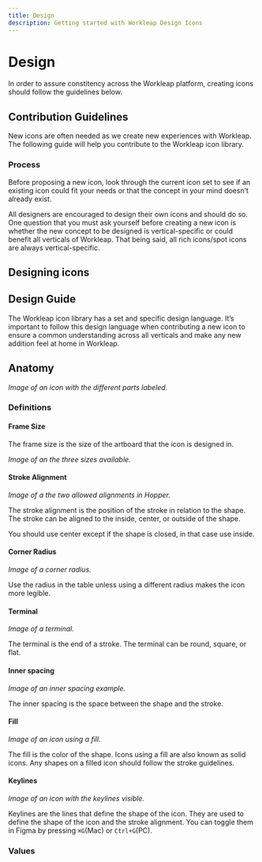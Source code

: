 ```yaml
---
title: Design
description: Getting started with Workleap Design Icons
---
```



# Design

In order to assure constitency across the Workleap platform, creating icons should follow the guidelines below.

## Contribution Guidelines

New icons are often needed as we create new experiences with Workleap. The following guide will help you contribute to the Workleap icon library.

### Process

Before proposing a new icon, look through the current icon set to see if an existing icon could fit your needs or that the concept in your mind doesn’t already exist.

All designers are encouraged to design their own icons and should do so. One question that you must ask yourself before creating a new icon is whether the new concept to be designed is vertical-specific or could benefit all verticals of Workleap. That being said, all rich icons/spot icons are always vertical-specific.

## Designing icons

## Design Guide

The Workleap icon library has a set and specific design language. It’s important to follow this design language when contributing a new icon to ensure a common understanding across all verticals and make any new addition feel at home in Workleap.

## Anatomy

_Image of an icon with the different parts labeled._

### Definitions

#### Frame Size

The frame size is the size of the artboard that the icon is designed in.

_Image of an the three sizes available._

#### Stroke Alignment

_Image of a the two allowed alignments in Hopper._

The stroke alignment is the position of the stroke in relation to the shape. The stroke can be aligned to the inside, center, or outside of the shape.

You should use center except if the shape is closed, in that case use inside.

#### Corner Radius

_Image of a corner radius._

Use the radius in the table unless using a different radius makes the icon more legible.

#### Terminal

_Image of a terminal._

The terminal is the end of a stroke. The terminal can be round, square, or flat.

#### Inner spacing

_Image of an inner spacing example._

The inner spacing is the space between the shape and the stroke.

#### Fill

_Image of an icon using a fill._

The fill is the color of the shape. Icons using a fill are also known as solid icons. Any shapes on a filled icon should follow the stroke guidelines.

#### Keylines

_Image of an icon with the keylines visible._

Keylines are the lines that define the shape of the icon. They are used to define the shape of the icon and the stroke alignment. You can toggle them in Figma by pressing `⌘G`(Mac) or `Ctrl+G`(PC).

### Values

<IconSpecTable data={iconData}></IconSpecTable>
